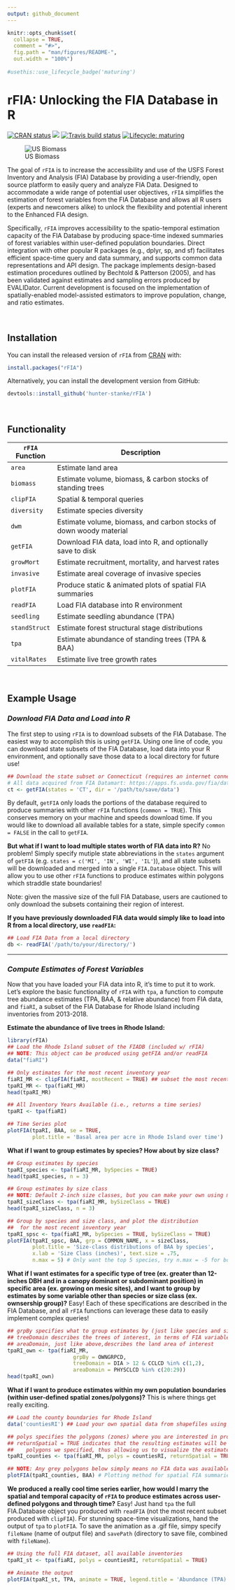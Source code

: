 ```yaml
---
output: github_document
---
```


<!-- README.md is generated from README.Rmd. Please edit that file -->

```r
knitr::opts_chunk$set(
  collapse = TRUE,
  comment = "#>",
  fig.path = "man/figures/README-",
  out.width = "100%")
  
#usethis::use_lifecycle_badge('maturing')

```
# rFIA: Unlocking the FIA Database in R

<!-- badges: start -->
[![CRAN status](https://www.r-pkg.org/badges/version/rFIA)](https://cran.r-project.org/package=rFIA)
[![](https://cranlogs.r-pkg.org/badges/grand-total/rFIA)](https://cran.r-project.org/package=rFIA)
[![Travis build status](https://travis-ci.org/hunter-stanke/rFIA.svg?branch=master)](https://travis-ci.org/hunter-stanke/rFIA)
[![Lifecycle: maturing](https://img.shields.io/badge/lifecycle-maturing-blue.svg)](https://www.tidyverse.org/lifecycle/#maturing)
<!-- badges: end -->

![US Biomass](man/figures/usBiomass.png)


The goal of `rFIA` is to increase the accessibility and use of the USFS Forest Inventory and Analysis (FIA) Database by providing a user-friendly, open source platform to easily query and analyze FIA Data. Designed to accommodate a wide range of potential user objectives, `rFIA` simplifies the estimation of forest variables from the FIA Database and allows all R users (experts and newcomers alike) to unlock the flexibility and potential inherent to the Enhanced FIA design.

Specifically, `rFIA` improves accessibility to the spatio-temporal estimation capacity of the FIA Database by producing space-time indexed summaries of forest variables within user-defined population boundaries. Direct integration with other popular R packages (e.g., dplyr, sp, and sf) facilitates efficient space-time query and data summary, and supports common data representations and API design. The package implements design-based estimation procedures outlined by Bechtold & Patterson (2005), and has been validated against estimates and sampling errors produced by EVALIDator. Current development is focused on the implementation of spatially-enabled model-assisted estimators to improve population, change, and ratio estimates.

<br>

## Installation

You can install the released version of `rFIA` from [CRAN](https://CRAN.R-project.org) with:

``` r
install.packages("rFIA")
```

Alternatively, you can install the development version from GitHub:
```r
devtools::install_github('hunter-stanke/rFIA')
```

<br>

## Functionality

|`rFIA` Function  | Description                                                          |
|---------------- |----------------------------------------------------------------------|
|`area`           | Estimate land area                                                   |
|`biomass`        | Estimate volume, biomass, & carbon stocks of standing trees          |
|`clipFIA`        | Spatial & temporal queries                                           |
|`diversity`      | Estimate species diversity                                           |
|`dwm`            | Estimate volume, biomass, and carbon stocks of down woody material   |
|`getFIA`         | Download FIA data, load into R, and optionally save to disk          |
|`growMort`       | Estimate recruitment, mortality, and harvest rates                   |
|`invasive`       | Estimate areal coverage of invasive species                          |
|`plotFIA`        | Produce static & animated plots of spatial FIA summaries             |
|`readFIA`        | Load FIA database into R environment                                 |
|`seedling`       | Estimate seedling abundance (TPA)                                    |
|`standStruct`    | Estimate forest structural stage distributions                       |
|`tpa`            | Estimate abundance of standing trees (TPA & BAA)                     |
|`vitalRates`     | Estimate live tree growth rates                                      |

<br>

## Example Usage

### _Download FIA Data and Load into R_
The first step to using `rFIA` is to download subsets of the FIA Database. The easiest way to accomplish this is using `getFIA`. Using one line of code, you can download state subsets of the FIA Database, load data into your R environment, and optionally save those data to a local directory for future use!

```r
## Download the state subset or Connecticut (requires an internet connection)
# All data acquired from FIA Datamart: https://apps.fs.usda.gov/fia/datamart/datamart.html
ct <- getFIA(states = 'CT', dir = '/path/to/save/data')
```

By default, `getFIA` only loads the portions of the database required to produce summaries with other `rFIA` functions (`common = TRUE`). This conserves memory on your machine and speeds download time. If you would like to download all available tables for a state, simple specify `common = FALSE` in the call to `getFIA`.

**But what if I want to load multiple states worth of FIA data into R?** No problem! Simply specify mutiple state abbreviations in the `states` argument of `getFIA` (e.g. `states = c('MI', 'IN', 'WI', 'IL'`)), and all state subsets will be downloaded and merged into a single `FIA.Database` object. This will allow you to use other `rFIA` functions to produce estimates within polygons which straddle state boundaries!

Note: given the massive size of the full FIA Database, users are cautioned to only download the subsets containing their region of interest.

**If you have previously downloaded FIA data would simply like to load into R from a local directory, use `readFIA`:**
```r
## Load FIA Data from a local directory
db <- readFIA('/path/to/your/directory/')
```



----

### _Compute Estimates of Forest Variables_
Now that you have loaded your FIA data into R, it's time to put it to work. Let's explore the basic functionality of `rFIA` with `tpa`, a function to compute tree abundance estimates (TPA, BAA, & relative abundance) from FIA data, and `fiaRI`, a subset of the FIA Database for Rhode Island including inventories from 2013-2018. 

**Estimate the abundance of live trees in Rhode Island:**
```r
library(rFIA)
## Load the Rhode Island subset of the FIADB (included w/ rFIA)
## NOTE: This object can be produced using getFIA and/or readFIA
data("fiaRI")

## Only estimates for the most recent inventory year
fiaRI_MR <- clipFIA(fiaRI, mostRecent = TRUE) ## subset the most recent data
tpaRI_MR <- tpa(fiaRI_MR)
head(tpaRI_MR)

## All Inventory Years Available (i.e., returns a time series)
tpaRI <- tpa(fiaRI)

## Time Series plot
plotFIA(tpaRI, BAA, se = TRUE,
        plot.title = 'Basal area per acre in Rhode Island over time')

```

**What if I want to group estimates by species? How about by size class?**
```r
## Group estimates by species
tpaRI_species <- tpa(fiaRI_MR, bySpecies = TRUE)
head(tpaRI_species, n = 3)

## Group estimates by size class
## NOTE: Default 2-inch size classes, but you can make your own using makeClasses()
tpaRI_sizeClass <- tpa(fiaRI_MR, bySizeClass = TRUE)
head(tpaRI_sizeClass, n = 3)

## Group by species and size class, and plot the distribution 
##  for the most recent inventory year
tpaRI_spsc <- tpa(fiaRI_MR, bySpecies = TRUE, bySizeClass = TRUE)
plotFIA(tpaRI_spsc, BAA, grp = COMMON_NAME, x = sizeClass,
        plot.title = 'Size-class distributions of BAA by species', 
        x.lab = 'Size Class (inches)', text.size = .75,
        n.max = 5) # Only want the top 5 species, try n.max = -5 for bottom 5

```

**What if I want estimates for a specific type of tree (ex. greater than 12-inches DBH and in a canopy dominant or subdominant position) in specific area (ex. growing on mesic sites), and I want to group by estimates by some variable other than species or size class (ex. ownsership group)?** Easy! Each of these specifications are described in the FIA Database, and all `rFIA` functions can leverage these data to easily implement complex queries!

``` r
## grpBy specifies what to group estimates by (just like species and size class above)
## treeDomain describes the trees of interest, in terms of FIA variables 
## areaDomain, just like above,describes the land area of interest
tpaRI_own <- tpa(fiaRI_MR, 
                     grpBy = OWNGRPCD, 
                     treeDomain = DIA > 12 & CCLCD %in% c(1,2),
                     areaDomain = PHYSCLCD %in% c(20:29))
head(tpaRI_own)
```


**What if I want to produce estimates within my own population boundaries (within user-defined spatial zones/polygons)?** This is where things get really exciting. 
``` r
## Load the county boundaries for Rhode Island
data('countiesRI') ## Load your own spatial data from shapefiles using readOGR() (rgdal)

## polys specifies the polygons (zones) where you are interested in producing estimates
## returnSpatial = TRUE indicates that the resulting estimates will be joined with the 
##    polygons we specified, thus allowing us to visualize the estimates across space
tpaRI_counties <- tpa(fiaRI_MR, polys = countiesRI, returnSpatial = TRUE)

## NOTE: Any grey polygons below simply means no FIA data was available for that region
plotFIA(tpaRI_counties, BAA) # Plotting method for spatial FIA summaries, also try 'TPA' or 'TPA_PERC'
```

**We produced a really cool time series earlier, how would I marry the spatial and temporal capacity of `rFIA` to produce estimates across user-defined polygons and through time?** Easy! Just hand `tpa` the full FIA.Database object you produced with `readFIA` (not the most recent subset produced with `clipFIA`). For stunning space-time visualizations, hand the output of `tpa` to `plotFIA`. To save the animation as a .gif file, simpy specify `fileName` (name of output file) and `savePath` (directory to save file, combined with `fileName`). 
```r
## Using the full FIA dataset, all available inventories
tpaRI_st <- tpa(fiaRI, polys = countiesRI, returnSpatial = TRUE)

## Animate the output
plotFIA(tpaRI_st, TPA, animate = TRUE, legend.title = 'Abundance (TPA)', legend.height = .8)


```











